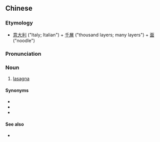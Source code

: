 {{also|意大利千层面}}
==Chinese==
{{zh-forms|s=意大利千层面|type=33}}

===Etymology===
* [[意大利]] ("Italy; Italian") + [[千層]] ("thousand layers; many layers") + [[面]] ("noodle")

===Pronunciation===
{{zh-pron
|m=Yìdàlì qiāncéngmiàn
|cat=n
}}

===Noun===
{{zh-noun}}

# [[lasagna]]

====Synonyms====
* {{zh-l|烤寬麵條}}
* {{zh-l|千層麵}}
* {{zh-l|意大利滷汁麵條/意大利卤汁面条}}

====See also====
* {{zh-l|意大利麵|tr=Yìdàlìmiàn}}

{{zh-cat|Pasta}}